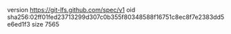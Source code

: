 version https://git-lfs.github.com/spec/v1
oid sha256:02ff01fed23713299d307c0b355f80348588f16751c8ec8f7e2383dd5e6ed1f3
size 7565
